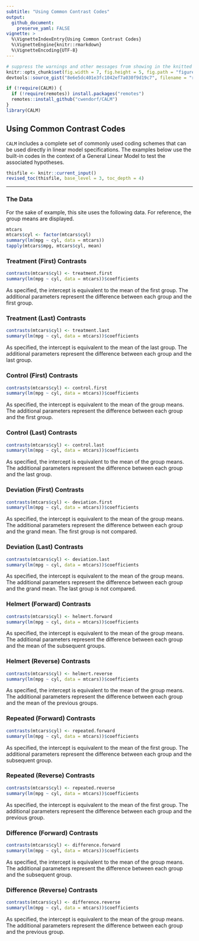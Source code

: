 ```yaml
---
subtitle: "Using Common Contrast Codes"
output:
  github_document:
    preserve_yaml: FALSE
vignette: >
  %\VignetteIndexEntry{Using Common Contrast Codes}
  %\VignetteEngine{knitr::rmarkdown}
  %\VignetteEncoding{UTF-8}
---
```


```r
# suppress the warnings and other messages from showing in the knitted file.
knitr::opts_chunk$set(fig.width = 7, fig.height = 5, fig.path = "figures/", echo = TRUE, warning = FALSE, message = FALSE)
devtools::source_gist("8e6e5dc401e3fc1042ef7a030f9d19c7", filename = "revised_toc.R")
```

```r
if (!require(CALM)) {
  if (!require(remotes)) install.packages("remotes")
  remotes::install_github("cwendorf/CALM")
}
library(CALM)
```

## Using Common Contrast Codes

`CALM` includes a complete set of commonly used coding schemes that can be used directly in linear model specifications. The examples below use the built-in codes in the context of a General Linear Model to test the associated hypotheses.

```r
thisfile <- knitr::current_input()
revised_toc(thisfile, base_level = 3, toc_depth = 4)
```

---

### The Data

For the sake of example, this site uses the following data. For reference, the group means are displayed.

```r
mtcars
mtcars$cyl <- factor(mtcars$cyl)
summary(lm(mpg ~ cyl, data = mtcars))
tapply(mtcars$mpg, mtcars$cyl, mean)
```

### Treatment (First) Contrasts

```r
contrasts(mtcars$cyl) <- treatment.first
summary(lm(mpg ~ cyl, data = mtcars))$coefficients
```

As specified, the intercept is equivalent to the mean of the first group. The additional parameters represent the difference between each group and the first group.

### Treatment (Last) Contrasts

```r
contrasts(mtcars$cyl) <- treatment.last
summary(lm(mpg ~ cyl, data = mtcars))$coefficients
```

As specified, the intercept is equivalent to the mean of the last group. The additional parameters represent the difference between each group and the last group.

### Control (First) Contrasts

```r
contrasts(mtcars$cyl) <- control.first
summary(lm(mpg ~ cyl, data = mtcars))$coefficients
```

As specified, the intercept is equivalent to the mean of the group means. The additional parameters represent the difference between each group and the first group.

### Control (Last) Contrasts

```r
contrasts(mtcars$cyl) <- control.last
summary(lm(mpg ~ cyl, data = mtcars))$coefficients
```

As specified, the intercept is equivalent to the mean of the group means. The additional parameters represent the difference between each group and the last group.

### Deviation (First) Contrasts

```r
contrasts(mtcars$cyl) <- deviation.first
summary(lm(mpg ~ cyl, data = mtcars))$coefficients
```

As specified, the intercept is equivalent to the mean of the group means. The additional parameters represent the difference between each group and the grand mean. The first group is not compared. 

### Deviation (Last) Contrasts

```r
contrasts(mtcars$cyl) <- deviation.last
summary(lm(mpg ~ cyl, data = mtcars))$coefficients
```

As specified, the intercept is equivalent to the mean of the group means. The additional parameters represent the difference between each group and the grand mean. The last group is not compared.

### Helmert (Forward) Contrasts

```r
contrasts(mtcars$cyl) <- helmert.forward
summary(lm(mpg ~ cyl, data = mtcars))$coefficients
```

As specified, the intercept is equivalent to the mean of the group means. The additional parameters represent the difference between each group and the mean of the subsequent groups. 

### Helmert (Reverse) Contrasts

```r
contrasts(mtcars$cyl) <- helmert.reverse
summary(lm(mpg ~ cyl, data = mtcars))$coefficients
```

As specified, the intercept is equivalent to the mean of the group means. The additional parameters represent the difference between each group and the mean of the previous groups.

### Repeated (Forward) Contrasts

```r
contrasts(mtcars$cyl) <- repeated.forward
summary(lm(mpg ~ cyl, data = mtcars))$coefficients
```

As specified, the intercept is equivalent to the mean of the first group. The additional parameters represent the difference between each group and the subsequent group.

### Repeated (Reverse) Contrasts

```r
contrasts(mtcars$cyl) <- repeated.reverse
summary(lm(mpg ~ cyl, data = mtcars))$coefficients
```

As specified, the intercept is equivalent to the mean of the first group. The additional parameters represent the difference between each group and the previous group.

### Difference (Forward) Contrasts

```r
contrasts(mtcars$cyl) <- difference.forward
summary(lm(mpg ~ cyl, data = mtcars))$coefficients
```

As specified, the intercept is equivalent to the mean of the group means. The additional parameters represent the difference between each group and the subsequent group. 

### Difference (Reverse) Contrasts

```r
contrasts(mtcars$cyl) <- difference.reverse
summary(lm(mpg ~ cyl, data = mtcars))$coefficients
```

As specified, the intercept is equivalent to the mean of the group means. The additional parameters represent the difference between each group and the previous group. 
